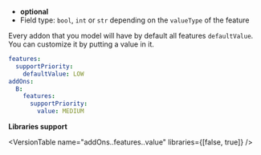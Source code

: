 
- **optional**
- Field type: `bool`, `int` or `str` depending on the `valueType` of the feature

Every addon that you model will have by default all features `defaultValue`. You
can customize it by putting a value in it.

```yaml
features:
  supportPriority:
    defaultValue: LOW
addOns:
  B:
    features:
      supportPriority:
        value: MEDIUM
```

**Libraries support**

<VersionTable
  name="addOns.<name>.features.<name>.value"
  libraries={[false, true]}
/>

